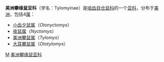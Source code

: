 {{Automatic Taxobox
| taxon = Tylomyinae
| authority = [[奥斯瓦尔多·雷格|Wagner]]，1984
| image = Oryzomys couesi, Tylomys panamensis.jpg
| image_caption = [[巴拿马攀鼠|巴拿马攀鼠]]（''Tylomys panamensis''）
}}
'''美洲攀缘鼠亚科'''（学名：Tylomyinae）是[[啮齿目|啮齿目]][[仓鼠科|仓鼠科]]的一个[[亚科|亚科]]，分布于[[美洲|美洲]]，包括4[[属_(生物)|属]]：
* [[小齿夕鼠属|小齿夕鼠属]]（''Otonyctomys''）
* [[夜鼠属|夜鼠属]]（''Nyctomys''）
* [[美洲攀鼠属|美洲攀鼠属]]（''Tylomys''）
* [[大耳攀鼠属|大耳攀鼠属]]（''Ototylomys''）
{{啮齿目小作品}}

{{taxonbar}}
[[Category:_1984年描述的分类群|M]]
[[Category:美洲攀缘鼠亚科|]]